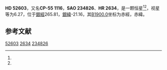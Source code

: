 {{Starbox begin
| name = HD 52603
}}
{{Starbox observe
| epoch = [[J2000.0|J2000.0]]
| constell = {{星座名待查}}<ref name=SIMBAD>{{cite web
 | url=http://simbad.u-strasbg.fr/simbad/sim-id?Ident=HR+2634
 | title =Pulsating variable Star
 | publisher=Centre de Données astronomiques de Strasbourg
 | work=SIMBAD
 | accessdate=2012-07-13}}</ref><ref name=DATA>{{cite web
 | url=http://vizier.u-strasbg.fr/viz-bin/VizieR-5?-out.add=.&-source=5050&-corr=PK=HR&-out.max=9999&HR=2634
 | title=VizieR Detailed Page
 | accessdate=2012-07-13
 | archive-date=2016-03-05
 | archive-url=https://web.archive.org/web/20160305005213/http://vizier.u-strasbg.fr/viz-bin/VizieR-5?-out.add=.&-source=5050&-corr=PK=HR&-out.max=9999&HR=2634
 | dead-url=no
 }}</ref>
| 星官 = 
| ra = {{RA|6|58|39.6}}<ref name=SIMBAD /><ref name=DATA />
| dec = {{DEC|-55|43|46}}<ref name=SIMBAD /><ref name=DATA />
| appmag_v = 6.27<ref name=SIMBAD /><ref name=DATA />
}}
{{Starbox character
| class = K2III<ref name=SIMBAD /><ref name=DATA />
| b-v = 1.16<ref name=SIMBAD /><ref name=DATA />
| u-b = 1.16<ref name=SIMBAD /><ref name=DATA />
| r-i = <ref name=SIMBAD /><ref name=DATA />
| variable = 
}}
{{Starbox astrometry
| radial_v = 1.16
| prop_mo_ra = -1
| parallax = 
| p_error = 
}}
{{Starbox catalog
| names =CP-55 1116，[[SAO星表|SAO]] 234826，[[HD星表|HD]] 52603，[[HR星表|HR]] 2634}}
{{Starbox reference |Simbad=HR+2634}}
{{Starbox end}}

'''HD 52603'''，又名'''CP-55 1116'''，'''SAO 234826'''、'''HR 2634'''，是一颗恒星<ref name=SIMBAD /><ref name=DATA />，视星等为6.27，位于[[銀道座標系|銀經]]265.81，[[銀道座標系|銀緯]]-21.16，其[[B1900.0|B1900.0]]坐标为赤經{{RA|6|56|42.6}}，赤緯{{DEC|-55|-21.16|17}}。

== 参考文献 ==
{{reflist}}

{{star-stub}}

[[Category:HD和HDE天體|52603]]
[[Category:HR天體|2634]]
[[Category:SAO天體|234826]]
